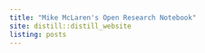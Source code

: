```yaml
---
title: "Mike McLaren's Open Research Notebook"
site: distill::distill_website
listing: posts
---
```

